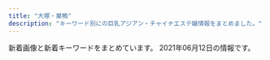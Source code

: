 ```yaml
---
title: "大塚・巣鴨"
description: "キーワード別にの巨乳アジアン・チャイナエステ嬢情報をまとめました。"
---
```


新着画像と新着キーワードをまとめています。
2021年06月12日の情報です。

<DmmAffiliateIns />
<KeywordTable
  shops={
    [
    {
        "station": "\u897f\u5de3\u9d28\u99c5A3\u53e3",
        "keywords": {
            "C": 23,
            "86": 16,
            "E": 4,
            "D": 28,
            "83": 4,
            "85": 12,
            "87": 4
        },
        "img_links": [
            "http://mermaid.tyo.ac/images/themes/blue/s_ranking.png",
            "http://mermaid.tyo.ac/images/themes/blue/s_link.png",
            "http://mermaid.tyo.ac/photos/sites/9/2020/07/2020070504014156.jpg",
            "http://mermaid.tyo.ac/photos/sites/9/2020/07/2020070504014629.jpg",
            "http://mermaid.tyo.ac/photos/sites/9/2020/07/2020070504014544.jpg",
            "http://mermaid.tyo.ac/images/themes/blue/s_zysx.png",
            "http://mermaid.tyo.ac/photos/sites/9/2021/04/2021040810545454.jpg",
            "http://mermaid.tyo.ac/photos/sites/9/2020/07/2020070504013943.jpg",
            "http://mermaid.tyo.ac/images/room2.jpg",
            "http://mermaid.tyo.ac/images/room3.jpg",
            "http://mermaid.tyo.ac/images/themes/blue/no2.png",
            "http://mermaid.tyo.ac/photos/sites/9/2021/04/2021040810220626.jpg",
            "http://mermaid.tyo.ac/photos/sites/9/2020/07/2020070504013573.jpg",
            "http://mermaid.tyo.ac/photos/sites/9/2020/07/202007050401424.jpg",
            "http://mermaid.tyo.ac/photos/sites/9/2020/07/2020070504013427.jpg",
            "http://mermaid.tyo.ac/photos/sites/9/2020/07/2020070504012584.jpg",
            "http://mermaid.tyo.ac/photos/sites/9/2021/04/2021040810222247.jpg",
            "http://mermaid.tyo.ac/photos/sites/9/2020/07/2020070504014471.jpg",
            "http://mermaid.tyo.ac/images/themes/blue/s_newface.png",
            "http://mermaid.tyo.ac/images/themes/blue/mobile.jpg",
            "http://mermaid.tyo.ac/photos/sites/9/2021/04/2021040810221422.jpg",
            "http://mermaid.tyo.ac/photos/sites/9/2020/07/2020070504012859.jpg",
            "http://mermaid.tyo.ac/images/themes/blue/s_staff.png",
            "http://mermaid.tyo.ac/photos/sites/9/2021/04/2021040810550096.jpg",
            "http://mermaid.tyo.ac/photos/sites/9/2021/04/2021040810550977.jpg",
            "http://mermaid.tyo.ac/images/room4.jpg",
            "http://mermaid.tyo.ac/images/room1.jpg",
            "http://mermaid.tyo.ac/images/themes/blue/no1.png",
            "http://mermaid.tyo.ac/images/themes/blue/s_pickup.png",
            "http://mermaid.tyo.ac/images/themes/blue/r3.jpg",
            "http://mermaid.tyo.ac/photos/sites/9/2020/07/2020070504012720.jpg",
            "http://mermaid.tyo.ac/photos/sites/9/2020/07/2020070504013051.jpg",
            "http://mermaid.tyo.ac/photos/sites/9/2020/07/2020070504013841.jpg",
            "http://mermaid.tyo.ac/photos/sites/9/2020/07/202007050401371.jpg",
            "http://mermaid.tyo.ac/photos/sites/9/2020/07/2020070504013325.jpg",
            "http://mermaid.tyo.ac/photos/sites/9/2021/04/2021040810223118.jpg",
            "http://mermaid.tyo.ac/photos/sites/9/2020/07/2020070504013113.jpg",
            "http://mermaid.tyo.ac/images/themes/blue/s_news.png",
            "http://mermaid.tyo.ac/images/themes/blue/line.png"
        ],
        "name": "RelaCute no.1\u30fb\u30ea\u30e9\u30ad\u30e5\u30fc\u30c8 no.1",
        "url": "http://mermaid.tyo.ac/"
    },
    {
        "station": "JR\u99d2\u8fbc\u99c5\u6771\u53e3",
        "url": "http://ko-relax.info/",
        "img_links": [],
        "keywords": {},
        "name": "\u3066\u3082\u307f\u3084"
    },
    {
        "name": "\u30aa\u30ec\u30f3\u30b8",
        "img_links": [
            "http://relax-orange.work/img/m1.png",
            "http://relax-orange.work/img/s2.jpg",
            "http://relax-orange.work/i/img/s5.jpg",
            "http://relax-orange.work/i/img/sta5.jpg",
            "http://relax-orange.work/img/s3.jpg",
            "http://relax-orange.work/img/s1.jpg",
            "http://relax-orange.work/img/s5.jpg",
            "http://relax-orange.work/img/m4.png",
            "http://relax-orange.work/i/img/s2.jpg",
            "http://relax-orange.work/i/img/kanban.jpg",
            "http://relax-orange.work/img/m3.png",
            "http://relax-orange.work/img/m60.png",
            "http://relax-orange.work/img/sta1.jpg",
            "http://relax-orange.work/i/img/acc.jpg",
            "http://relax-orange.work/img/sta5.jpg",
            "http://relax-orange.work/i/img/r2.jpg",
            "http://relax-orange.work/img/m40.png",
            "http://relax-orange.work/img/m6.png",
            "http://relax-orange.work/img/m5.png",
            "http://relax-orange.work/img/nos.jpg",
            "http://relax-orange.work/img/kanban.jpg",
            "http://relax-orange.work/img/mobile-botton-0.png",
            "http://relax-orange.work/img/st5.jpg",
            "http://relax-orange.work/i/img/r3.jpg",
            "http://relax-orange.work/img/m30.png",
            "http://relax-orange.work/i/img/s3.jpg",
            "http://relax-orange.work/img/m50.png",
            "http://relax-orange.work/img/sta2.jpg",
            "http://relax-orange.work/img/st1.jpg",
            "http://relax-orange.work/i/img/s1.jpg",
            "http://relax-orange.work/img/m20.png",
            "http://relax-orange.work/i/img/r1.jpg",
            "http://relax-orange.work/img/m2.png",
            "http://relax-orange.work/img/st2.jpg",
            "http://relax-orange.work/img/st3.jpg",
            "http://relax-orange.work/i/img/r4.jpg",
            "http://relax-orange.work/img/sta3.jpg"
        ],
        "url": "http://relax-orange.work/",
        "keywords": {
            "D": 4,
            "E": 3,
            "85": 3,
            "C": 14,
            "87": 3,
            "88": 3,
            "86": 4
        },
        "station": "JR\u5de3\u9d28\u99c5\u5317\u53e3"
    },
    {
        "name": "\u7652\u51e6\uff5e\u30e6\u30c9\u30b3\u30ed\uff5e",
        "url": "http://relaxation.ebb.jp/",
        "img_links": [
            "http://relaxation.ebb.jp/2/uploadimg/1623304693.jpg",
            "http://relaxation.ebb.jp/2/uploadimg/1621840799.jpg",
            "http://relaxation.ebb.jp/2/uploadimg/1614080297.jpg",
            "http://relaxation.ebb.jp/2/uploadimg/1622415787.jpg",
            "http://relaxation.ebb.jp/int2.jpg",
            "http://relaxation.ebb.jp/vis_theptframe.png",
            "http://relaxation.ebb.jp/dozdLZQPkhPUwC2.png",
            "http://relaxation.ebb.jp/2/uploadimg/1622445774.jpg",
            "http://relaxation.ebb.jp/2/uploadimg/1622415919.jpg",
            "http://relaxation.ebb.jp/int1.jpg",
            "http://relaxation.ebb.jp/2/uploadimg/1622958883.jpg",
            "http://relaxation.ebb.jp/2/uploadimg/1622415926.jpg",
            "http://relaxation.ebb.jp/2/uploadimg/1622446106.jpg",
            "http://relaxation.ebb.jp/int3.jpg",
            "http://relaxation.ebb.jp/2/uploadimg/1614080268.jpg",
            "http://relaxation.ebb.jp/2/uploadimg/1622415878.jpg",
            "http://relaxation.ebb.jp/2/uploadimg/1614080305.jpg"
        ],
        "station": "JR\u99d2\u8fbc\u99c5\u5317\u53e3",
        "keywords": {
            "98": 12,
            "86": 12,
            "87": 12,
            "E": 12,
            "D": 24,
            "C": 24,
            "G": 24,
            "84": 24
        }
    },
    {
        "img_links": [
            "https://townnet.ne.jp/myondon/top/img/information.jpg",
            "https://townnet.ne.jp/myondon/top/view/img/s_10.jpg",
            "https://townnet.ne.jp/myondon/top/view/img/v_04.jpg",
            "https://townnet.ne.jp/myondon/top/view/img/s_04.jpg",
            "https://townnet.ne.jp/myondon/top/view/img/s_07.jpg",
            "https://townnet.ne.jp/myondon/top/view/img/s_02.jpg",
            "https://townnet.ne.jp/myondon/top/view/img/s_06.jpg",
            "https://townnet.ne.jp/myondon/top/staff/img/g_4681.jpg",
            "https://townnet.ne.jp/myondon/top/staff/img/hal.jpg",
            "https://townnet.ne.jp/myondon/top/view/img/s_11.jpg",
            "https://townnet.ne.jp/myondon/top/staff/img/bb.jpg",
            "https://townnet.ne.jp/myondon/top/system/img/price.jpg",
            "https://townnet.ne.jp/myondon/top/view/img/v_05.jpg",
            "https://townnet.ne.jp/myondon/top/view/img/s_01.jpg",
            "https://townnet.ne.jp/myondon/top/view/img/s_05.jpg",
            "https://townnet.ne.jp/myondon/top/staff/img/g_6576.jpg",
            "https://townnet.ne.jp/myondon/top/access/img/kanban.jpg",
            "https://townnet.ne.jp/myondon/top/staff/img/kaori.jpg",
            "https://townnet.ne.jp/myondon/top/view/img/v_01.jpg",
            "https://townnet.ne.jp/myondon/top/view/img/s_09.jpg",
            "https://townnet.ne.jp/myondon/top/view/img/s_12.jpg",
            "https://townnet.ne.jp/myondon/top/view/img/v_06.jpg",
            "https://townnet.ne.jp/myondon/top/staff/img/momo.jpg",
            "https://townnet.ne.jp/myondon/top/view/img/v_07.jpg",
            "https://townnet.ne.jp/myondon/top/staff/img/mari.jpg",
            "https://townnet.ne.jp/myondon/top/view/img/v_03.jpg",
            "https://townnet.ne.jp/myondon/top/view/img/v_08.jpg",
            "https://townnet.ne.jp/myondon/top/staff/img/aya.jpg",
            "https://townnet.ne.jp/myondon/top/view/img/s_03.jpg",
            "https://townnet.ne.jp/myondon/top/view/img/s_08.jpg",
            "https://townnet.ne.jp/myondon/img/img_02.jpg",
            "https://townnet.ne.jp/myondon/top/img/net1.jpg",
            "https://townnet.ne.jp/myondon/top/staff/img/kaori_1.jpg",
            "https://townnet.ne.jp/myondon/top/system/img/net.jpg",
            "https://townnet.ne.jp/myondon/top/view/img/v_02.jpg"
        ],
        "url": "https://townnet.ne.jp/myondon/",
        "station": "JR\u5927\u585a\u99c5\u5317\u53e3",
        "name": "\u660e\u6d1e",
        "keywords": {}
    },
    {
        "name": "COCOSHIA",
        "keywords": {
            "86": 14,
            "E": 7,
            "87": 7
        },
        "url": "http://hi-msg.com/cocoshia/",
        "station": "JR\u5927\u585a\u99c5\u5317\u53e3",
        "img_links": [
            "http://hi-msg.com/cocoshia/images/slider/slide3.png",
            "http://hi-msg.com/cocoshia/images/staff_images/st4.jpg",
            "http://hi-msg.com/cocoshia/images/staff_images/st2.jpg",
            "http://hi-msg.com/cocoshia/images/an_5_01.jpg",
            "http://hi-msg.com/cocoshia/images/slider/slide2s.png",
            "http://hi-msg.com/cocoshia/images/an_3_02.jpg",
            "http://hi-msg.com/cocoshia/images/staff_images/st1.jpg",
            "http://hi-msg.com/cocoshia/images/slider/slide3s.png",
            "http://hi-msg.com/cocoshia/images/r4.jpg",
            "http://hi-msg.com/cocoshia/images/an_6_01.jpg",
            "http://hi-msg.com/cocoshia/images/staff_images/st3.jpg",
            "http://hi-msg.com/cocoshia/images/fbb.jpg",
            "http://hi-msg.com/cocoshia/images/index-2.jpg",
            "http://hi-msg.com/cocoshia/images/an_1_01.jpg",
            "http://hi-msg.com/cocoshia/images/eve.png",
            "http://hi-msg.com/cocoshia/images/an_4_01.jpg",
            "http://hi-msg.com/cocoshia/images/staff_images/sl.png",
            "http://hi-msg.com/cocoshia/images/index_01.jpg",
            "http://hi-msg.com/cocoshia/images/an_2_01.jpg",
            "http://hi-msg.com/cocoshia/images/an_6_02.jpg",
            "http://hi-msg.com/cocoshia/images/qr.jpg",
            "http://hi-msg.com/cocoshia/images/an_2_02.jpg",
            "http://hi-msg.com/cocoshia/images/index-1.jpg",
            "http://hi-msg.com/cocoshia/images/slider/slide1s.png",
            "http://hi-msg.com/cocoshia/images/r3.jpg",
            "http://hi-msg.com/cocoshia/images/slider/slide1.png",
            "http://hi-msg.com/cocoshia/images/an_1_02.jpg",
            "http://hi-msg.com/cocoshia/images/r1.jpg",
            "http://hi-msg.com/cocoshia/images/slider/slide2.png",
            "http://hi-msg.com/cocoshia/images/an_3_01.jpg",
            "http://hi-msg.com/cocoshia/images/an_4_02.jpg",
            "http://hi-msg.com/cocoshia/images/r2.jpg",
            "http://hi-msg.com/cocoshia/images/an_5_02.jpg",
            "http://hi-msg.com/cocoshia/images/sys1.jpg"
        ]
    },
    {
        "keywords": {},
        "img_links": [
            "http://arm-es.com/media/sites/13/elementor/thumbs/1612941267-3-p2nc2n5t7zewrticxz9ywzit7kvvofo0z361k1m1ls.jpg",
            "http://arm-es.com/media/sites/13/2021/02/r1-1.jpg",
            "http://arm-es.com/media/sites/13/2021/03/1616658266-9AFA83A6-DA81-4A53-8BB7-573D97A63C23.jpeg",
            "http://arm-es.com/media/sites/13/elementor/thumbs/1613538765-F562FBE7-D9D5-4A85-97B7-94AF100F9870-p2zdfc5no7l6u0mpugrrh7estz1rfzcbvcszv6b2cg.jpeg",
            "http://arm-es.com/media/sites/13/2021/06/1623076401-1.jpg",
            "http://arm-es.com/media/sites/13/2021/02/1612776477-top.jpg",
            "http://arm-es.com/media/sites/13/2021/02/1612779406-flash1.jpg",
            "http://arm-es.com/media/sites/13/elementor/thumbs/1614830040-A4F263E2-84CF-4064-849B-5F1D3A8962B7-p3pdykoker7f35d9jk8yis75bexrtphuaa8gl2e10g.jpeg",
            "http://arm-es.com/media/sites/13/elementor/thumbs/1612941410-5-p2nc6dkpe7hnic39qqy6x9d191f82kitxforuwdz20.jpg",
            "http://arm-es.com/media/sites/13/elementor/thumbs/1623076401-1-p8bivcvfbo69pdjd473zpuosrfmws3bi1m4vhxza1s.jpg",
            "http://arm-es.com/media/sites/13/elementor/thumbs/1612941250-2-p2nc276jzst1ag5kjadb8ljz412n1kwl8w2sec9qjk.jpg",
            "http://arm-es.com/media/sites/13/elementor/thumbs/1612941250-2-p2nc276j0prrwq5q4xxvubba7e0huzxs0rb32mkypk.jpg",
            "http://arm-es.com/media/sites/13/elementor/thumbs/1612941267-3-p2nc2n5s8wdne3iijmujipa4axtqhup7qyec8bx9rs.jpg",
            "http://arm-es.com/media/sites/13/elementor/thumbs/1612941284-4-p2nc3352g60s96v5co6mldhnb4p4bafgpa9apqyco0.jpg",
            "http://arm-es.com/media/sites/13/elementor/thumbs/1620398909-1-p6tkxy0ltzgi90uyzgw6t8z0s28e1bsp25cklhd2g0.jpg",
            "http://arm-es.com/media/sites/13/2021/03/1616658265-717B549D-EE02-4F25-9DF3-43649AB2785F.jpeg",
            "http://arm-es.com/media/sites/13/2021/02/1613544003-c19.jpg",
            "http://arm-es.com/media/sites/13/elementor/thumbs/1619432795-1-p6a48o8wfryoxtz2upg7drb5sqdut37uwnb0df4h40.jpg",
            "http://arm-es.com/media/sites/13/elementor/thumbs/1612941234-1-p2nc1s53zd76qyrkkrfuqf3wp82mfua2movbe779h4.jpg",
            "http://arm-es.com/media/sites/13/2021/02/1612779404-flash.jpg",
            "http://arm-es.com/media/sites/13/2021/02/r2-1.jpg",
            "http://arm-es.com/media/sites/13/elementor/thumbs/1615907550-DE5AD401-0C44-4EC3-AB52-CB94A75B4D20-p4b3gedphkahsbf1rk9reb6hl6w950twbseooo34ps.jpeg",
            "http://arm-es.com/media/sites/13/elementor/thumbs/1612941284-4-p2nc3351h2zivgvaybr7738yehmz4pgnh5hle19ku0.jpg",
            "http://arm-es.com/media/sites/13/elementor/thumbs/1612941358-6-p2nc50p3itmqqm29o5tlblp2d044yb4sepriwieg1k.jpg",
            "http://arm-es.com/media/sites/13/elementor/thumbs/1612941234-1-p2nc1s54yg8g4orez3va4pcllv4rmf8vutn0pww1b4.jpg"
        ],
        "url": "http://arm-es.com/",
        "station": "JR\u99d2\u8fbc\u99c5\u6771\u53e3",
        "name": "\u30de\u30b7\u30e5\u30de\u30ed"
    },
    {
        "url": "http://rinpa-awa.info/",
        "keywords": {},
        "station": "JR\u5927\u585a\u99c5\u5317\u53e3",
        "img_links": [],
        "name": "\u99a8-\u304b\u304a\u308a-"
    },
    {
        "keywords": {},
        "img_links": [],
        "url": "https://sakura.aoaoeo.com/",
        "name": "SAKURA \u30ea\u30e9\u30af\u30bc\u30fc\u30b7\u30e7\u30f3",
        "station": "JR\u5927\u585a\u99c5\u5317\u53e3"
    },
    {
        "station": "JR\u99d2\u8fbc\u99c5\u5317\u53e3",
        "url": "http://koukou.ests.co/",
        "name": "\u3046\u3055\u304e",
        "img_links": [],
        "keywords": {}
    },
    {
        "keywords": {},
        "url": "http://iyashinomori.oks.bz/",
        "img_links": [],
        "station": "JR\u99d2\u8fbc\u99c5\u5357\u53e3",
        "name": "\u7652\u3057\u306e\u68ee"
    },
    {
        "img_links": [
            "https://rin-este.info/wp-content/themes/este/img/top-img04.png",
            "http://rin-este.info/wp-content/themes/este/img/4.jpg",
            "https://rin-este.info/wp-content/uploads/2021/02/3sjaioaoisaas.jpg",
            "http://rin-este.info/wp-content/themes/este/img/1.jpg",
            "https://rin-este.info/wp-content/uploads/2021/02/0006.jpg",
            "https://rin-este.info/wp-content/themes/este/img/3.jpg",
            "https://rin-este.info/wp-content/uploads/2021/02/shaujsialskas.jpg",
            "http://rin-este.info/wp-content/themes/este/img/tel_header.png",
            "https://rin-este.info/wp-content/uploads/2021/02/0000000000.jpg",
            "https://rin-este.info/wp-content/themes/este/img/top-img03.png",
            "https://rin-este.info/wp-content/themes/este/img/top-img01.png",
            "http://rin-este.info/wp-content/themes/este/img/3.jpg",
            "https://rin-este.info/wp-content/themes/este/img/top-img05.png",
            "https://rin-este.info/wp-content/uploads/2021/02/sajioaioaa1.jpg",
            "https://rin-este.info/wp-content/uploads/2021/02/00002101021.jpg",
            "https://rin-este.info/wp-content/themes/este/img/2.jpg",
            "https://rin-este.info/wp-content/themes/este/img/top-img02.png",
            "https://rin-este.info/wp-content/themes/este/img/4.jpg",
            "http://rin-este.info/wp-content/themes/este/img/2.jpg",
            "http://rin-este.info/wp-content/themes/este/img/call.png",
            "https://rin-este.info/wp-content/uploads/2021/02/1saijojsaiosa.jpg",
            "https://rin-este.info/wp-content/themes/este/img/1.jpg",
            "http://rin-este.info/wp-content/themes/este/img/top-img01.png",
            "http://rin-este.info/wp-content/themes/este/img/top-img02.png",
            "http://rin-este.info/wp-content/themes/este/img/tel_footer.png",
            "http://rin-este.info/wp-content/themes/este/img/top-img04.png",
            "https://rin-este.info/wp-content/themes/este/img/tel_header.png",
            "https://rin-este.info/wp-content/themes/este/img/call.png",
            "http://rin-este.info/wp-content/themes/este/img/top-img05.png",
            "https://rin-este.info/wp-content/uploads/2021/02/jsioaioasoai.jpg",
            "https://rin-este.info/wp-content/themes/este/img/tel_footer.png"
        ],
        "url": "http://rin-este.info/",
        "name": "\u51db\u82b1 \u308a\u3093\u304b",
        "keywords": {
            "\u30bb\u30af\u30b7\u30fc": 2,
            "E": 14,
            "F": 4,
            "D": 20
        },
        "station": "JR\u5927\u585a\u99c5\u5357\u53e3"
    },
    {
        "station": "JR\u5927\u585a\u99c5\u5357\u53e3",
        "url": "http://alinse.xyz/",
        "img_links": [
            "http://alinse.xyz/picture/tel.png",
            "http://alinse.xyz/picture/top-img10.jpg",
            "http://alinse.xyz/uploads/210602/1-2106021F242339.jpg",
            "http://alinse.xyz/uploads/210519/1-21051Z95156419.jpg",
            "http://alinse.xyz/uploads/210519/1-21051Z954121X.jpg",
            "http://alinse.xyz/uploads/210519/1-21051Z9520c53.jpg",
            "http://alinse.xyz/uploads/210602/1-2106021F45B38.jpg",
            "http://alinse.xyz/uploads/210519/1-21051Z95522101.jpg",
            "http://alinse.xyz/uploads/210602/1-2106021FGI64.jpg",
            "http://alinse.xyz/uploads/210602/1-2106021F30R25.jpg",
            "http://alinse.xyz/uploads/210602/1-2106021F50X96.jpg",
            "http://alinse.xyz/picture/4.jpg",
            "http://alinse.xyz/uploads/210519/1-21051Z95402Q6.jpg",
            "http://alinse.xyz/uploads/210519/1-21051Z95534935.jpg",
            "http://alinse.xyz/picture/top-img01.png",
            "http://alinse.xyz/uploads/210602/1-2106021FH9534.jpg",
            "http://alinse.xyz/uploads/210602/1-2106021F033349.jpg",
            "http://alinse.xyz/picture/1.jpg",
            "http://alinse.xyz/uploads/210602/1-2106021FZR09.jpg",
            "http://alinse.xyz/picture/call.png",
            "http://alinse.xyz/picture/3.jpg",
            "http://alinse.xyz/uploads/210602/1-2106021FUHS.jpg",
            "http://alinse.xyz/uploads/210602/1-2106021F0163M.jpg",
            "http://alinse.xyz/picture/2.jpg"
        ],
        "keywords": {
            "C": 10,
            "D": 9
        },
        "name": "\u304a\u304b\u3048\u308a"
    },
    {
        "station": "JR\u5de3\u9d28\u99c5\u6b63\u9762\u53e3",
        "name": "Relax Luck",
        "url": "http://www.relax-luck.work/",
        "img_links": [
            "http://www.relax-luck.work/sp/images/ac1.png",
            "http://www.relax-luck.work/images/2.jpg",
            "http://www.relax-luck.work/images/int1.png",
            "http://www.relax-luck.work/sp/img/sizuka2.jpg",
            "http://www.relax-luck.work/images/ac1.jpg",
            "http://www.relax-luck.work/images/staff_t.jpg",
            "http://www.relax-luck.work/images/int2.png",
            "http://www.relax-luck.work/images/4.jpg",
            "http://www.relax-luck.work/images/interior_t.jpg",
            "http://www.relax-luck.work/sp/img/siori2.jpg",
            "http://www.relax-luck.work/sp/menu/top.jpg",
            "http://www.relax-luck.work/img/sizuka1.jpg",
            "http://www.relax-luck.work/images/news_t.jpg",
            "http://www.relax-luck.work/images/tr.jpg",
            "http://www.relax-luck.work/images/ta.jpg",
            "http://www.relax-luck.work/sp/staff/erika.jpg",
            "http://www.relax-luck.work/img/siori1.jpg",
            "http://www.relax-luck.work/sp/images/footer.jpg",
            "http://www.relax-luck.work/img/erika2.jpg",
            "http://www.relax-luck.work/img/miho1.jpg",
            "http://www.relax-luck.work/sp/images/int1.png",
            "http://www.relax-luck.work/sp/images/ac1.jpg",
            "http://www.relax-luck.work/sp/staff/miho.jpg",
            "http://www.relax-luck.work/sp/images/news.jpg",
            "http://www.relax-luck.work/sp/img/miho1.jpg",
            "http://www.relax-luck.work/sp/img/sizuka1.jpg",
            "http://www.relax-luck.work/sp/staff/sizuka.jpg",
            "http://www.relax-luck.work/images/rec2.jpg",
            "http://www.relax-luck.work/sp/images/staff_t.jpg",
            "http://www.relax-luck.work/images/1.jpg",
            "http://www.relax-luck.work/img/miho2.jpg",
            "http://www.relax-luck.work/sp/images/rec1.jpg",
            "http://www.relax-luck.work/sp/img/erika1.jpg",
            "http://www.relax-luck.work/sp/images/int2.png",
            "http://www.relax-luck.work/images/rec1.jpg",
            "http://www.relax-luck.work/images/head.jpg",
            "http://www.relax-luck.work/images/sys.png",
            "http://www.relax-luck.work/sp/images/rec2.jpg",
            "http://www.relax-luck.work/images/sm.jpg",
            "http://www.relax-luck.work/sp/staff/siori.jpg",
            "http://www.relax-luck.work/sp/img/erika2.jpg",
            "http://www.relax-luck.work/img/erika1.jpg",
            "http://www.relax-luck.work/sp/img/miho2.jpg",
            "http://www.relax-luck.work/img/sizuka2.jpg",
            "http://www.relax-luck.work/img/siori2.jpg",
            "http://www.relax-luck.work/sp/images/ta.png",
            "http://www.relax-luck.work/sp/images/tel.png",
            "http://www.relax-luck.work/sp/images/interior_t.jpg",
            "http://www.relax-luck.work/sp/img/siori1.jpg",
            "http://www.relax-luck.work/sp/images/sys.png",
            "http://www.relax-luck.work/sp/menu/staff.jpg",
            "http://www.relax-luck.work/sp/images/head.jpg",
            "http://www.relax-luck.work/images/3.jpg"
        ],
        "keywords": {}
    },
    {
        "name": "\u611b",
        "station": "JR\u5927\u585a\u99c5\u5317\u53e3",
        "url": "https://ootsuka-esthe.com/",
        "img_links": [
            "https://ootsuka-esthe.com/wp-content/uploads/2021/05/c299901-225x300.jpg",
            "https://ootsuka-esthe.com/wp-content/uploads/2021/05/\u30d7\u30ec\u30bc\u30f3\u30c6\u30fc\u30b7\u30e7\u30f3\uff13-300x144.jpg",
            "https://ootsuka-esthe.com/wp-content/uploads/2021/05/c100001-225x300.jpg",
            "https://ootsuka-esthe.com/wp-content/uploads/2021/05/\u30d7\u30ec\u30bc\u30f3\u30c6\u30fc\u30b7\u30e7\u30f3\uff12-300x139.jpg",
            "https://ootsuka-esthe.com/wp-content/uploads/2021/05/c99801-225x300.jpg",
            "https://ootsuka-esthe.com/wp-content/uploads/2021/06/\u96fb\u8a71\u756a\u53f7TOP.jpg",
            "https://ootsuka-esthe.com/wp-content/uploads/2021/05/\u30d7\u30ec\u30bc\u30f3\u30c6\u30fc\u30b7\u30e7\u30f3\uff13-1-300x139.jpg"
        ],
        "keywords": {
            "F": 4,
            "92": 4,
            "D": 19,
            "87": 19
        }
    },
    {
        "name": "\u30b9\u30c8\u30fc\u30ea\u30fc",
        "keywords": {
            "88": 6,
            "D": 8,
            "89": 2
        },
        "img_links": [
            "http://www.ko-story.com/css/top01-left03.jpg",
            "http://www.ko-story.com/css/nav/nav-006.jpg",
            "http://www.ko-story.com/css/tel01.png",
            "http://www.ko-story.com/css/nav/nav-002.jpg",
            "http://www.ko-story.com/css/staff/staff-012-a.jpg",
            "http://www.ko-story.com/css/top01-left02.jpg",
            "http://www.ko-story.com/css/staff/staff-010-a.jpg",
            "http://www.ko-story.com/css/nav/nav-007.jpg",
            "http://www.ko-story.com/css/main-staff01.jpg",
            "http://www.ko-story.com/css/staff/staff-0014-a.jpg",
            "http://www.ko-story.com/css/staff/staff-0014-b.jpg",
            "http://www.ko-story.com/css/nav/nav-003.jpg",
            "http://www.ko-story.com/css/staff/staff-0013-a.jpg",
            "http://www.ko-story.com/css/staff/staff-0013-b.jpg",
            "http://www.ko-story.com/css/nav/nav-005.jpg",
            "http://www.ko-story.com/css/main-girl02.png",
            "http://www.ko-story.com/css/osusume-011.jpg",
            "http://www.ko-story.com/css/staff/staff-012-b.jpg",
            "http://www.ko-story.com/css/osusume-013.jpg",
            "http://www.ko-story.com/css/nav/nav-001.jpg",
            "http://www.ko-story.com/css/nav/nav-004.jpg",
            "http://www.ko-story.com/css/staff/staff-010-b.jpg",
            "http://www.ko-story.com/css/head-change.jpg",
            "http://www.ko-story.com/css/main-staff03.jpg",
            "http://www.ko-story.com/css/top01-left01.png",
            "http://www.ko-story.com/css/osusume-00014a.jpg"
        ],
        "station": "JR\u99d2\u8fbc\u99c5\u5357\u53e3",
        "url": "http://www.ko-story.com/"
    },
    {
        "station": "JR\u5de3\u9d28\u99c5",
        "name": "\u604b",
        "url": "https://koi-relax.tokyo/",
        "keywords": {
            "\u30c0\u30a4\u30ca\u30de\u30a4\u30c8": 3,
            "\u30bb\u30af\u30b7\u30fc": 3,
            "D": 11,
            "F": 4
        },
        "img_links": [
            "https://koi-relax.tokyo/wp-content/uploads/2021/03/ui2yt1fg.jpg",
            "https://koi-relax.tokyo/wp-content/themes/este/img/top-img03.png",
            "https://koi-relax.tokyo/wp-content/themes/este/img/tel_footer.png",
            "https://koi-relax.tokyo/wp-content/uploads/2021/03/iuygfas.jpg",
            "https://koi-relax.tokyo/wp-content/themes/este/img/call.png",
            "https://koi-relax.tokyo/wp-content/uploads/2021/03/987syatdf.jpg",
            "https://koi-relax.tokyo/wp-content/themes/este/img/tel_header.png",
            "https://koi-relax.tokyo/wp-content/themes/este/img/top-img01a.png",
            "https://koi-relax.tokyo/wp-content/uploads/2021/05/90829716ty.jpg",
            "https://koi-relax.tokyo/wp-content/themes/este/img/top-img01b.png",
            "https://koi-relax.tokyo/wp-content/themes/este/img/1.jpg",
            "https://koi-relax.tokyo/wp-content/themes/este/img/2.jpg",
            "https://koi-relax.tokyo/wp-content/themes/este/img/3.jpg",
            "https://koi-relax.tokyo/wp-content/uploads/2021/05/2187ty.jpg",
            "https://koi-relax.tokyo/wp-content/themes/este/img/top-img02b.png",
            "https://koi-relax.tokyo/wp-content/uploads/2021/05/98726151.jpg",
            "https://koi-relax.tokyo/wp-content/themes/este/img/4.jpg"
        ]
    }
]
}
/>
<DmmAffiliateScript />
